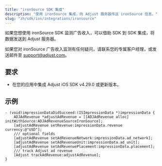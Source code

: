 ```yaml
---
title: "ironSource SDK 集成"
description: "使用 ironSource 集成，向 Adjust 服务器传送 ironSource 信息。"
slug: "zh/sdk/ios/integrations/ironsource"
---
```


如果您想使用 ironSource SDK 监测广告收入，可以借助 SDK 到 SDK 集成，将数据发送到 Adjust 服务器。

<Callout type="note">

如果您对 ironSource 广告收入监测有任何疑问，请联系您的专属客户经理，或发送邮件至 [support@adjust.com](mailto:support@adjust.com)。

</Callout>

## 要求

-  在您的应用中集成 Adjust iOS SDK v4\.29\.0 或更新版本。

## 示例

<Tabs>

<Tab title="Objective-C">

```objc
- (void)impressionDataDidSucceed:(ISImpressionData *)impressionData {
    ADJAdRevenue *adjustAdRevenue = [[ADJAdRevenue alloc] initWithSource:ADJAdRevenueSourceIronSource];
    [adjustAdRevenue setRevenue:impressionData.revenue currency:@"USD"];
    /// optional fields
    [adjustAdRevenue setAdRevenueNetwork:impressionData.ad_network];
    [adjustAdRevenue setAdRevenueUnit:impressionData.ad_unit];
    [adjustAdRevenue setAdRevenuePlacement:impressionData.placement];
    /// track Adjust ad revenue
    [Adjust trackAdRevenue:adjustAdRevenue];
}
```

</Tab>

</Tabs>
